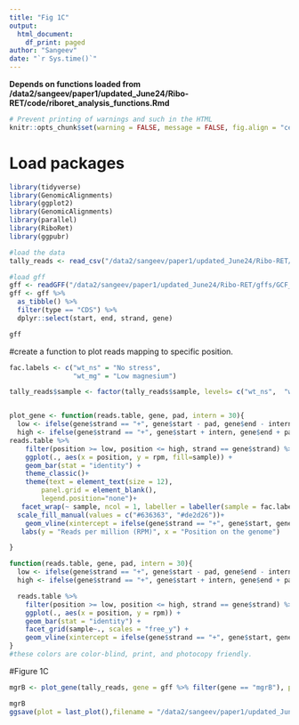 ```yaml
---
title: "Fig 1C"
output: 
  html_document:
    df_print: paged
author: "Sangeev"
date: "`r Sys.time()`"
---
```


<style type="text/css">
.main-container {
  max-width: 1500px;
  margin-left: auto;
  margin-right: auto;
}
</style>

**Depends on functions loaded from /data2/sangeev/paper1/updated_June24/Ribo-RET/code/riboret_analysis_functions.Rmd**

```r
# Prevent printing of warnings and such in the HTML
knitr::opts_chunk$set(warning = FALSE, message = FALSE, fig.align = "center", eval = FALSE)
```

# Load packages
```r
library(tidyverse)
library(GenomicAlignments)
library(ggplot2)
library(GenomicAlignments)
library(parallel)
library(RiboRet)
library(ggpubr)
```

```r
#load the data
tally_reads <- read_csv("/data2/sangeev/paper1/updated_June24/Ribo-RET/dataframe/tally_reads_offset0.csv")
```

```r
#load gff
gff <- readGFF("/data2/sangeev/paper1/updated_June24/Ribo-RET/gffs/GCF_000005845.2_ASM584v2_genomic.gff.gz")
gff <- gff %>% 
  as_tibble() %>%
  filter(type == "CDS") %>%
  dplyr::select(start, end, strand, gene)

gff
```

#create a function to plot reads mapping to specific position. 
```r
fac.labels <- c("wt_ns" = "No stress",
                "wt_mg" = "Low magnesium")

tally_reads$sample <- factor(tally_reads$sample, levels= c("wt_ns",  "wt_mg"))


plot_gene <- function(reads.table, gene, pad, intern = 30){
  low <- ifelse(gene$strand == "+", gene$start - pad, gene$end - intern)
  high <- ifelse(gene$strand == "+", gene$start + intern, gene$end + pad)
reads.table %>% 
    filter(position >= low, position <= high, strand == gene$strand) %>%
    ggplot(., aes(x = position, y = rpm, fill=sample)) +
    geom_bar(stat = "identity") +
    theme_classic()+
    theme(text = element_text(size = 12),
        panel.grid = element_blank(),
        legend.position="none")+
   facet_wrap(~ sample, ncol = 1, labeller = labeller(sample = fac.labels)) +
  scale_fill_manual(values = c("#636363", "#de2d26"))+
    geom_vline(xintercept = ifelse(gene$strand == "+", gene$start, gene$end), col = "#8856a7", alpha = 1, linetype = 2) +
   labs(y = "Reads per million (RPM)", x = "Position on the genome") 

}

function(reads.table, gene, pad, intern = 30){
  low <- ifelse(gene$strand == "+", gene$start - pad, gene$end - intern)
  high <- ifelse(gene$strand == "+", gene$start + intern, gene$end + pad)

  reads.table %>% 
    filter(position >= low, position <= high, strand == gene$strand) %>%
    ggplot(., aes(x = position, y = rpm)) +
    geom_bar(stat = "identity") +
    facet_grid(sample~., scales = "free_y") +
    geom_vline(xintercept = ifelse(gene$strand == "+", gene$start, gene$end), col = "red", alpha = 0.2)
}
#these colors are color-blind, print, and photocopy friendly. 
```

#Figure 1C
```r
mgrB <- plot_gene(tally_reads, gene = gff %>% filter(gene == "mgrB"), pad = 0, intern = 100)

mgrB
ggsave(plot = last_plot(),filename = "/data2/sangeev/paper1/updated_June24/figures/Fig1C.png", dpi = 600, width = 4, height = 3)
```
